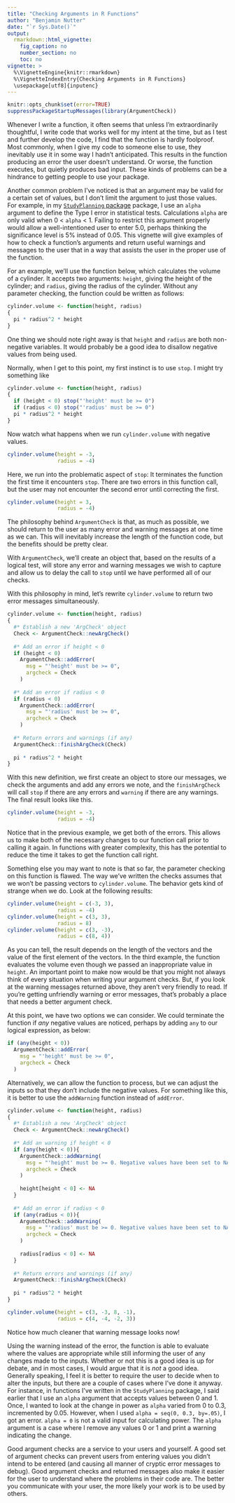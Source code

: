 ```yaml
---
title: "Checking Arguments in R Functions"
author: "Benjamin Nutter"
date: "`r Sys.Date()`"
output:
  rmarkdown::html_vignette:
    fig_caption: no
    number_section: no
    toc: no
vignette: >
  %\VignetteEngine{knitr::rmarkdown}
  %\VignetteIndexEntry{Checking Arguments in R Functions}
  \usepackage[utf8]{inputenc}
---
```


```r
knitr::opts_chunk$set(error=TRUE)
suppressPackageStartupMessages(library(ArgumentCheck))
```

Whenever I write a function, it often seems that unless I'm extraordinarily thoughtful, I write code that works well for my intent at the time, but as I test and further develop the code, I find that the function is hardly foolproof.  Most commonly, when I give my code to someone else to use, they inevitably use it in some way I hadn't anticipated.  This results in the function producing an error the user doesn't understand.  Or worse, the function executes, but quietly produces bad input.  These kinds of problems can be a hindrance to getting people to use your package.

Another common problem I've noticed is that an argument may be valid for a certain set of values, but I don't limit the argument to just those values.  For example, in my [`StudyPlanning` package](https://github.com/nutterb/StudyPlanning) package, I use an `alpha` argument to define the Type I error in statistical tests.  Calculations `alpha` are only valid when 0 < `alpha` < 1.  Failing to restrict this argument properly would allow a well-intentioned user to enter 5.0, perhaps thinking the significance level is 5% instead of 0.05.  This vignette will give examples of how to check a function's arguments and return useful warnings and messages to the user that in a way that assists the user in the proper use of the function.

For an example, we'll use the function below, which calculates the volume of a cylinder.  It accepts two arguments: `height`, giving the height of the cylinder; and `radius`, giving the radius of the cylinder.  Without any parameter checking, the function could be written as follows:

```r
cylinder.volume <- function(height, radius)
{
  pi * radius^2 * height  
}
```

One thing we should note right away is that `height` and `radius` are both non-negative variables.  It would probably be a good idea to disallow negative values from being used.

Normally, when I get to this point, my first instinct is to use `stop`.  I might try something like

```r
cylinder.volume <- function(height, radius)
{
  if (height < 0) stop("'height' must be >= 0")
  if (radius < 0) stop("'radius' must be >= 0")
  pi * radius^2 * height  
}
```

Now watch what happens when we run `cylinder.volume` with negative values.

```r
cylinder.volume(height = -3, 
                radius = -4)
```

Here, we run into the problematic aspect of `stop`: It terminates the function the first time it encounters `stop`.  There are two errors in this function call, but the user may not encounter the second error until correcting the first.

```r
cylinder.volume(height = 3, 
                radius = -4)
```

The philosophy behind `ArgumentCheck` is that, as much as possible, we should return to the user as many error and warning messages at one time as we can.  This will inevitably increase the length of the function code, but the benefits should be pretty clear.

With `ArgumentCheck`, we'll create an object that, based on the results of a logical test, will store any error and warning messages we wish to capture and allow us to delay the call to `stop` until we have performed all of our checks.

With this philosophy in mind, let's rewrite `cylinder.volume` to return two error messages simultaneously.

```r
cylinder.volume <- function(height, radius)
{
  #* Establish a new 'ArgCheck' object
  Check <- ArgumentCheck::newArgCheck()
  
  #* Add an error if height < 0
  if (height < 0) 
    ArgumentCheck::addError(
      msg = "'height' must be >= 0",
      argcheck = Check
    )
  
  #* Add an error if radius < 0
  if (radius < 0)
    ArgumentCheck::addError(
      msg = "'radius' must be >= 0",
      argcheck = Check
    )
  
  #* Return errors and warnings (if any)
  ArgumentCheck::finishArgCheck(Check)
  
  pi * radius^2 * height 
}
```

With this new definition, we first create an object to store our messages, we check the arguments and add any errors we note, and the `finishArgCheck` will call `stop` if there are any errors and `warning` if there are any warnings.  The final result looks like this.

```r
cylinder.volume(height = -3,
                radius = -4)
```

Notice that in the previous example, we get both of the errors.  This allows us to make both of the necessary changes to our function call prior to calling it again.  In functions with greater complexity, this has the potential to reduce the time it takes to get the function call right.

Something else you may want to note is that so far, the parameter checking on this function is flawed.  The way we've written the checks assumes that we won't be passing vectors to `cylinder.volume`.  The behavior gets kind of strange when we do.  Look at the following results:

```r
cylinder.volume(height = c(-3, 3),
                radius = -4)
cylinder.volume(height = c(3, 3),
                radius = 8)
cylinder.volume(height = c(3, -3),
                radius = c(8, 4))
```

As you can tell, the result depends on the length of the vectors and the value of the first element of the vectors.  In the third example, the function evaluates the volume even though we passed an inappropriate value in `height`.  An important point to make now would be that you might not always think of every situation when writing your argument checks.  But, if you look at the warning messages returned above, they aren't very friendly to read.  If you're getting unfriendly warning or error messages, that's probably a place that needs a better argument check.

At this point, we have two options we can consider.  We could terminate the function if _any_ negative values are noticed, perhaps by adding `any` to our logical expression, as below:

```r
if (any(height < 0))
  ArgumentCheck::addError(
    msg = "'height' must be >= 0",
    argcheck = Check
  )
```

Alternatively, we can allow the function to process, but we can adjust the inputs so that they don't include the negative values.  For something like this, it is better to use the `addWarning` function instead of `addError`.

```r
cylinder.volume <- function(height, radius)
{
  #* Establish a new 'ArgCheck' object
  Check <- ArgumentCheck::newArgCheck()
  
  #* Add an warning if height < 0
  if (any(height < 0)){
    ArgumentCheck::addWarning(
      msg = "'height' must be >= 0. Negative values have been set to NA",
      argcheck = Check
    )
    
    height[height < 0] <- NA
  }
  
  #* Add an error if radius < 0
  if (any(radius < 0)){
    ArgumentCheck::addWarning(
      msg = "'radius' must be >= 0. Negative values have been set to NA",
      argcheck = Check
    )
    
    radius[radius < 0] <- NA
  }
  
  #* Return errors and warnings (if any)
  ArgumentCheck::finishArgCheck(Check)
  
  pi * radius^2 * height 
}

cylinder.volume(height = c(3, -3, 8, -1),
                radius = c(4, -4, -2, 3))
```

Notice how much cleaner that warning message looks now!

Using the warning instead of the error, the function is able to evaluate where the values are appropriate while still informing the user of any changes made to the inputs.  Whether or not this is a good idea is up for debate, and in most cases, I would argue that it is _not_ a good idea.  Generally speaking, I feel it is better to require the user to decide when to alter the inputs, but there are a couple of cases where I've done it anyway.  For instance, in functions I've written in the `StudyPlanning` package, I said earlier that I use an `alpha` argument that accepts values between 0 and 1.  Once, I wanted to look at the change in power as `alpha` varied from 0 to 0.3, incremented by 0.05.  However, when I used `alpha = seq(0, 0.3, by=.05)`, I got an error.  `alpha = 0` is not a valid input for calculating power.  The `alpha` argument is a case where I remove any values 0 or 1 and print a warning indicating the change. 

Good argument checks are a service to your users and yourself.  A good set of argument checks can prevent users from entering values you didn't intend to be entered (and causing all manner of cryptic error messages to debug).  Good argument checks and returned messages also make it easier for the user to understand where the problems in their code are.  The better you communicate with your user, the more likely your work is to be used by others.
